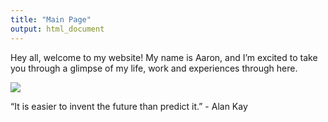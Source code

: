 ```yaml
---
title: "Main Page"
output: html_document
---
```





Hey all, welcome to my website! My name is Aaron, and I'm excited to take you through a glimpse of my life, work and experiences through here.


![](asalot_sitephoto.jpeg)














"It is easier to invent the future than predict it." - Alan Kay 